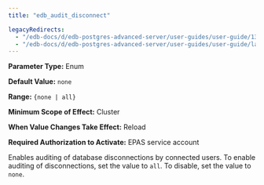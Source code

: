 ```yaml
---
title: "edb_audit_disconnect"

legacyRedirects:
  - "/edb-docs/d/edb-postgres-advanced-server/user-guides/user-guide/13/edb_audit_disconnect.html"
  - "/edb-docs/d/edb-postgres-advanced-server/user-guides/user-guide/latest/edb_audit_disconnect.html"
---
```


<div id="edb_audit_disconnect" class="registered_link"></div>

**Parameter Type:** Enum

**Default Value:** `none`

**Range:** `{none | all}`

**Minimum Scope of Effect:** Cluster

**When Value Changes Take Effect:** Reload

**Required Authorization to Activate:** EPAS service account

Enables auditing of database disconnections by connected users. To enable auditing of disconnections, set the value to `all`. To disable, set the value to `none`.
